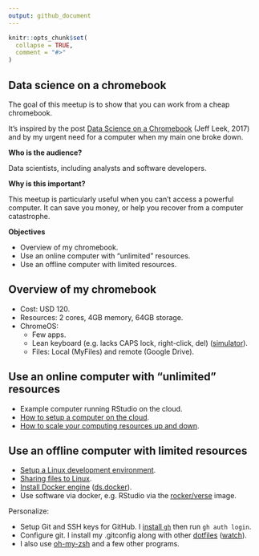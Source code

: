 ```yaml
---
output: github_document
---
```


```r
knitr::opts_chunk$set(
  collapse = TRUE,
  comment = "#>"
)
```

## Data science on a chromebook

The goal of this meetup is to show that you can work from a cheap chromebook.

It's inspired by the post [Data Science on a
Chromebook](https://simplystatistics.org/posts/2017-08-29-data-science-on-a-chromebook/)
(Jeff Leek, 2017) and by my urgent need for a computer when my main one broke
down.

**Who is the audience?**

Data scientists, including analysts and software developers.

**Why is this important?**

This meetup is particularly useful when you can't access a powerful computer. It
can save you money, or help you recover from a computer catastrophe.

**Objectives**

* Overview of my chromebook.
* Use an online computer with "unlimited" resources.
* Use an offline computer with limited resources.

## Overview of my chromebook

* Cost: USD 120.
* Resources: 2 cores, 4GB memory, 64GB storage.
* ChromeOS:
    * Few apps.
    * Lean keyboard (e.g. lacks CAPS lock, right-click, del) ([simulator](https://partnerdash.google.com/apps/simulator/chromebook#get-to-know-your-keyboard?l=en)).
    * Files: Local (MyFiles) and remote (Google Drive).

## Use an online computer with "unlimited" resources

* Example computer running RStudio on the cloud.
* [How to setup a computer on the cloud](https://youtu.be/_pBqBfjTKI4).
* [How to scale your computing resources up and down](https://youtu.be/NF7HPKt55Yk).

## Use an offline computer with limited resources

* [Setup a Linux development environment](https://chromeos.dev/en/linux/setup).
* [Sharing files to Linux](https://chromeos.dev/en/linux/setup#sharing-files-to-linux).
* [Install Docker engine](https://docs.docker.com/engine/install/) ([ds.docker](https://github.com/2degreesInvesting/ds.docker)).
* Use software via docker, e.g. RStudio via the [rocker/verse](https://rocker-project.org/images/versioned/rstudio.html) image.

Personalize:

* Setup Git and SSH keys for GitHub. I [install `gh`](https://github.com/cli/cli/blob/trunk/docs/install_linux.md#debian-ubuntu-linux-raspberry-pi-os-apt) then run `gh auth login`.
* Configure git. I install my .gitconfig along with other [dotfiles](https://github.com/maurolepore/dotfiles) ([watch](https://youtu.be/BYtt2cXW4qg)).
* I also use [oh-my-zsh](https://ohmyz.sh/#install) and a few other programs.
